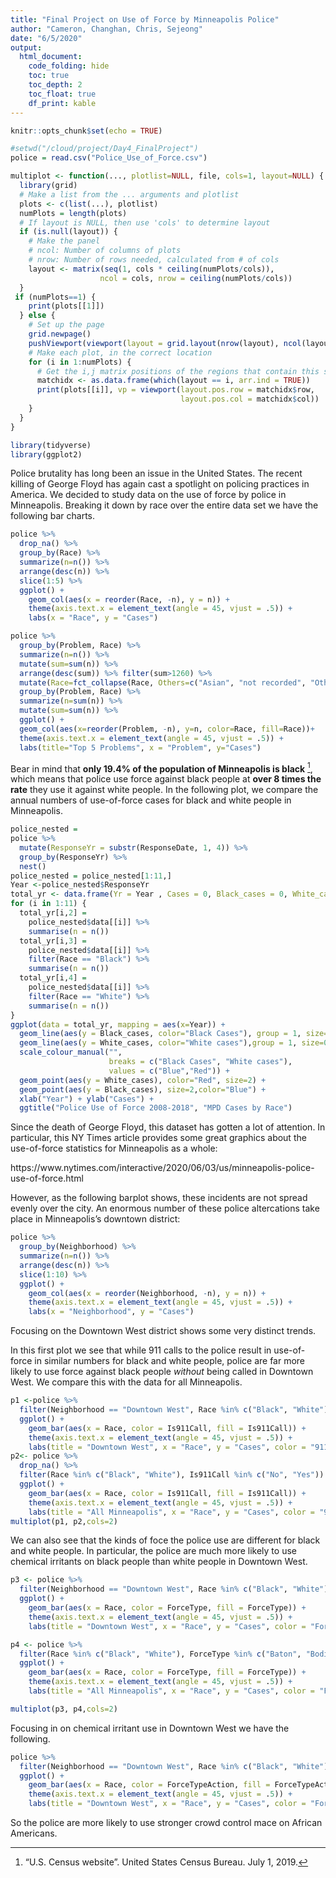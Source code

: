 ```yaml
---
title: "Final Project on Use of Force by Minneapolis Police"
author: "Cameron, Changhan, Chris, Sejeong"
date: "6/5/2020"
output:
  html_document:
    code_folding: hide
    toc: true
    toc_depth: 2
    toc_float: true
    df_print: kable
---
```



```r
knitr::opts_chunk$set(echo = TRUE)
```

```r
#setwd("/cloud/project/Day4_FinalProject")
police = read.csv("Police_Use_of_Force.csv")
```

```r
multiplot <- function(..., plotlist=NULL, file, cols=1, layout=NULL) {
  library(grid)
  # Make a list from the ... arguments and plotlist
  plots <- c(list(...), plotlist)
  numPlots = length(plots)
  # If layout is NULL, then use 'cols' to determine layout
  if (is.null(layout)) {
    # Make the panel
    # ncol: Number of columns of plots
    # nrow: Number of rows needed, calculated from # of cols
    layout <- matrix(seq(1, cols * ceiling(numPlots/cols)),
                    ncol = cols, nrow = ceiling(numPlots/cols))
  }
 if (numPlots==1) {
    print(plots[[1]])
  } else {
    # Set up the page
    grid.newpage()
    pushViewport(viewport(layout = grid.layout(nrow(layout), ncol(layout))))
    # Make each plot, in the correct location
    for (i in 1:numPlots) {
      # Get the i,j matrix positions of the regions that contain this subplot
      matchidx <- as.data.frame(which(layout == i, arr.ind = TRUE))
      print(plots[[i]], vp = viewport(layout.pos.row = matchidx$row,
                                      layout.pos.col = matchidx$col))
    }
  }
}
```

```r
library(tidyverse)
library(ggplot2)

```


Police brutality has long been an issue in the United States. The recent killing of George Floyd has again cast a spotlight on policing practices in America. We decided to study data on the use of force by police in Minneapolis. Breaking it down by race over the entire data set we have the following bar charts.


```r
police %>%
  drop_na() %>%
  group_by(Race) %>%
  summarize(n=n()) %>%
  arrange(desc(n)) %>%
  slice(1:5) %>%
  ggplot() +
    geom_col(aes(x = reorder(Race, -n), y = n)) +
    theme(axis.text.x = element_text(angle = 45, vjust = .5)) +
    labs(x = "Race", y = "Cases")

```



```r
police %>%
  group_by(Problem, Race) %>%
  summarize(n=n()) %>%
  mutate(sum=sum(n)) %>%
  arrange(desc(sum)) %>% filter(sum>1260) %>%
  mutate(Race=fct_collapse(Race, Others=c("Asian", "not recorded", "Other / Mixed Race", "Unknown", "Pacific Islander", "Native American"))) %>%
  group_by(Problem, Race) %>%
  summarize(n=sum(n)) %>%
  mutate(sum=sum(n)) %>%
  ggplot() +
  geom_col(aes(x=reorder(Problem, -n), y=n, color=Race, fill=Race))+
  theme(axis.text.x = element_text(angle = 45, vjust = .5)) +
  labs(title="Top 5 Problems", x = "Problem", y="Cases")
```


Bear in mind that **only 19.4% of the population of Minneapolis is black** ^["U.S. Census website". United States Census Bureau. July 1, 2019.], which means that police use force against black people at **over 8 times the rate** they use it against white people.
In the following plot, we compare the annual numbers of use-of-force cases for black and white people in Minneapolis.


```r
police_nested =
police %>%
  mutate(ResponseYr = substr(ResponseDate, 1, 4)) %>%
  group_by(ResponseYr) %>%
  nest()
police_nested = police_nested[1:11,]
Year <-police_nested$ResponseYr
total_yr <- data.frame(Yr = Year , Cases = 0, Black_cases = 0, White_cases = 0)
for (i in 1:11) {
  total_yr[i,2] =
    police_nested$data[[i]] %>%
    summarise(n = n())
  total_yr[i,3] =
    police_nested$data[[i]] %>%
    filter(Race == "Black") %>%
    summarise(n = n())
  total_yr[i,4] =
    police_nested$data[[i]] %>%
    filter(Race == "White") %>%
    summarise(n = n())
}
ggplot(data = total_yr, mapping = aes(x=Year)) +
  geom_line(aes(y = Black_cases, color="Black Cases"), group = 1, size=0.6) +
  geom_line(aes(y = White_cases, color="White cases"),group = 1, size=0.6) +
  scale_colour_manual("",
                      breaks = c("Black Cases", "White cases"),
                      values = c("Blue","Red")) +
  geom_point(aes(y = White_cases), color="Red", size=2) +
  geom_point(aes(y = Black_cases), size=2,color="Blue") +
  xlab("Year") + ylab("Cases") +
  ggtitle("Police Use of Force 2008-2018", "MPD Cases by Race")
```
Since the death of George Floyd, this dataset has gotten a lot of attention.  In particular, this NY Times article provides some great graphics about the use-of-force statistics for Minneapolis as a whole:

https://www.nytimes.com/interactive/2020/06/03/us/minneapolis-police-use-of-force.html

However, as the following barplot shows, these incidents are not spread evenly over the city.  An enormous number of these police altercations take place in Minneapolis's downtown district:
```r
police %>%
  group_by(Neighborhood) %>%
  summarize(n=n()) %>%
  arrange(desc(n)) %>%
  slice(1:10) %>%
  ggplot() +
    geom_col(aes(x = reorder(Neighborhood, -n), y = n)) +
    theme(axis.text.x = element_text(angle = 45, vjust = .5)) +
    labs(x = "Neighborhood", y = "Cases")
```

Focusing on the Downtown West district shows some very distinct trends.

In this first plot we see that while 911 calls to the police result in use-of-force in similar numbers for black and white people, police are far more likely to use force against black people *without* being called in Downtown West. We compare this with the data for all Minneapolis.

```r
p1 <-police %>%
  filter(Neighborhood == "Downtown West", Race %in% c("Black", "White")) %>%
  ggplot() +
    geom_bar(aes(x = Race, color = Is911Call, fill = Is911Call)) +
    theme(axis.text.x = element_text(angle = 45, vjust = .5)) +
    labs(title = "Downtown West", x = "Race", y = "Cases", color = "911 Call", fill = "911 Call")
p2<- police %>%
  drop_na() %>%
  filter(Race %in% c("Black", "White"), Is911Call %in% c("No", "Yes")) %>%
  ggplot() +
    geom_bar(aes(x = Race, color = Is911Call, fill = Is911Call)) +
    theme(axis.text.x = element_text(angle = 45, vjust = .5)) +
    labs(title = "All Minneapolis", x = "Race", y = "Cases", color = "911 Call", fill = "911 Call")
multiplot(p1, p2,cols=2)
```


We can also see that the kinds of foce the police use are different for black and white people. In particular, the police are much more likely to use chemical irritants on black people than white people in Downtown West.


```r
p3 <- police %>%
  filter(Neighborhood == "Downtown West", Race %in% c("Black", "White"), ForceType %in% c("Baton", "Bodily Force", "Chemical Irritant", "Firearm", "Gun Point Display", "Improvised Weapon", "Maximal Restraint Technique", "Police K9 Bite", "Taser")) %>%
  ggplot() +
    geom_bar(aes(x = Race, color = ForceType, fill = ForceType)) +
    theme(axis.text.x = element_text(angle = 45, vjust = .5)) +
    labs(title = "Downtown West", x = "Race", y = "Cases", color = "Force Type", fill = "Force Type")

p4 <- police %>%
  filter(Race %in% c("Black", "White"), ForceType %in% c("Baton", "Bodily Force", "Chemical Irritant", "Firearm", "Gun Point Display", "Improvised Weapon", "Maximal Restraint Technique", "Police K9 Bite", "Taser")) %>%
  ggplot() +
    geom_bar(aes(x = Race, color = ForceType, fill = ForceType)) +
    theme(axis.text.x = element_text(angle = 45, vjust = .5)) +
    labs(title = "All Minneapolis", x = "Race", y = "Cases", color = "Force Type", fill = "Force Type")

multiplot(p3, p4,cols=2)
```

Focusing in on chemical irritant use in Downtown West we have the following.

```r
police %>%
  filter(Neighborhood == "Downtown West", Race %in% c("Black", "White"), ForceType == "Chemical Irritant") %>%
  ggplot() +
    geom_bar(aes(x = Race, color = ForceTypeAction, fill = ForceTypeAction)) +
    theme(axis.text.x = element_text(angle = 45, vjust = .5)) +
    labs(title = "Downtown West", x = "Race", y = "Cases", color = "Force Type Action", fill = "Force Type Action")
```


So the police are more likely to use stronger crowd control mace on African Americans.


